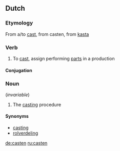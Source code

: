 ==Dutch==

===Etymology===
From {{etyl|en|nl}} a/to [[cast]], from {{etyl|enm|nl}} casten, from {{etyl|ono|nl}} [[kasta]] 

===Verb===
{{nl-verb-weak}}

# To [[cast]], assign performing [[parts]] in a production

====Conjugation====
{{nl-verb-table|cast|cast|castte|castten|gecast}}

===Noun===
{{infl|nl|noun|g=n}} (''invariable'')

# The [[casting]] procedure

====Synonyms====
* [[casting]]
* [[rolverdeling]]

[[de:casten]]
[[ru:casten]]
